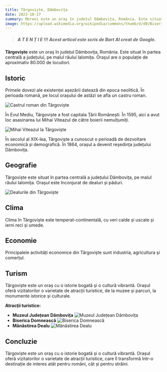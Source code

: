 ```yaml
---
title: Târgoviște, Dâmbovița
date: 2023-10-27
summary: Moreni este un oraș în județul Dâmbovița, România. Este situat în partea de nord-vest a județului, pe malul stâng al râului Ialomița.
image: https://upload.wikimedia.org/wikipedia/commons/thumb/d/d0/Biserica_Domneasc%C4%83_Adormirea_Maicii_Domnului_%282%29.jpg/1024px-Biserica_Domneasc%C4%83_Adormirea_Maicii_Domnului_%282%29.jpg 
---
```


> ##### A T E N Ț I E !!! Acest articol este scris de __Bart AI__ creat de Google.



__Târgoviște__ este un oraș în județul Dâmbovița, România. Este situat în partea centrală a județului, pe malul râului Ialomița. Orașul are o populație de aproximativ 80.000 de locuitori.

## Istoric

Primele dovezi ale existenței așezării datează din epoca neolitică. În perioada romană, pe locul orașului de astăzi se afla un castru roman.

![Castrul roman din Târgoviște](https://www.infopensiuni.ro/cazare-targoviste/obiective-turistice-targoviste/curtea-domneasca-din-targoviste_433/poza-curtea-domneasca-din-targoviste-2.jpg)

În Evul Mediu, Târgoviște a fost capitala Țării Românești. În 1595, aici a avut loc asasinarea lui Mihai Viteazul de către boierii nemulțumiți.

![Mihai Viteazul la Târgoviște](https://pbs.twimg.com/media/D9bEDisX4AItM-i?format=jpg&name=900x900)

În secolul al XIX-lea, Târgoviște a cunoscut o perioadă de dezvoltare economică și demografică. În 1864, orașul a devenit reședința județului Dâmbovița.

## Geografie

Târgoviște este situat în partea centrală a județului Dâmbovița, pe malul râului Ialomița. Orașul este înconjurat de dealuri și păduri.

![Dealurile din Târgoviște](https://scontent.fclj1-2.fna.fbcdn.net/v/t39.30808-6/305974744_389374163391606_8428207706420388024_n.jpg?_nc_cat=104&ccb=1-7&_nc_sid=5f2048&_nc_ohc=UY94cDDmRbcAX8Fny0-&_nc_ht=scontent.fclj1-2.fna&oh=00_AfBKqfXLTEg_2_bBM24zmlOQPOtcKyF7U4Bqmlc5Z9nY7w&oe=653D27B7)

## Clima

Clima în Târgoviște este temperat-continentală, cu veri calde și uscate și ierni reci și umede.

## Economie

Principalele activități economice din Târgoviște sunt industria, agricultura și comerțul.

## Turism

Târgoviște este un oraș cu o istorie bogată și o cultură vibrantă. Orașul oferă vizitatorilor o varietate de atracții turistice, de la muzee și parcuri, la monumente istorice și culturale.

**Atracții turistice:**

* **Muzeul Județean Dâmbovița**
![Muzeul Județean Dâmbovița](https://upload.wikimedia.org/wikipedia/commons/thumb/7/72/Muzeul_de_istorie_D%C3%A2mbovi%C8%9Ba.JPG/1024px-Muzeul_de_istorie_D%C3%A2mbovi%C8%9Ba.JPG)
* **Biserica Domnească**
![Biserica Domnească](https://patruzari.ro/wp-content/uploads/2018/01/DSC06676.jpg)
* **Mănăstirea Dealu**
![Mănăstirea Dealu](https://www.arhiepiscopiatargovistei.ro/static/images/MANASTIREA_DEALU_21.jpg)
 

## Concluzie

Târgoviște este un oraș cu o istorie bogată și o cultură vibrantă. Orașul oferă vizitatorilor o varietate de atracții turistice, care îl transformă într-o destinație de interes atât pentru români, cât și pentru străini.

